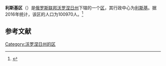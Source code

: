 {{Infobox Settlement
| official_name = 利斯基区
| native_name = Лискинский район
| image_flag =  Flag of Liski rayon (Voronezh oblast).png 
| image_shield =  Coat of Arms of Liskinsky rayon (Voronezh oblast).png 
| image_map =  Location of Liskinsky District (Voronezh Oblast).svg 
| settlement_type = [[区_(苏联)|区]]
| subdivision_type = [[国家|国家]]
| subdivision_type1 = [[州_(俄罗斯)|州]]
| subdivision_name = {{RUS}}
| subdivision_name1 = [[沃罗涅日州|沃罗涅日州]]
| seat_type = 行政中心
| seat = [[利斯基|利斯基]]
| population_as_of=2016
| population_footnotes = <ref name=stat />
| population_total = 100970
| timezone = [[莫斯科时间|MSK]]
| utc_offset = +3
}}
'''利斯基区'''（{{lang-ru|Лискинский район}}）是[[俄罗斯联邦|俄罗斯联邦]][[沃罗涅日州|沃罗涅日州]]下辖的一个[[区_(苏联)|区]]，其行政中心为[[利斯基|利斯基]]。据2016年统计，该区的人口为100970人。<ref name=stat>{{cite web | url = http://www.gks.ru/free_doc/doc_2016/bul_dr/mun_obr2016.rar | title = Численность населения Российской Федерации по муниципальным образованиям на 1 января 2016 года | language = ru | accessdate = 2017-01-01 | archive-date = 2019-05-13 | archive-url = https://web.archive.org/web/20190513150350/http://www.gks.ru/free_doc/doc_2016/bul_dr/mun_obr2016.rar | dead-url = no }}</ref>

== 参考文献 ==
{{reflist}}

{{Russia-stub}}

[[Category:沃罗涅日州的区|Category:沃罗涅日州的区]]